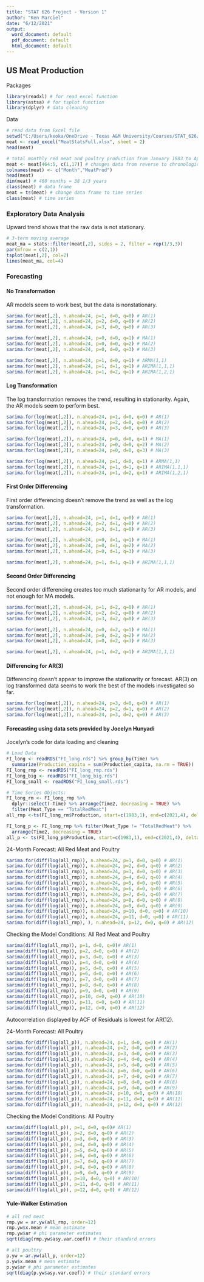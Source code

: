 ---
title: "STAT 626 Project - Version 1"
author: "Ken Marciel"
date: "6/12/2021"
output:
  word_document: default
  pdf_document: default
  html_document: default
---

## US Meat Production

Packages
```{r packages, message = F, warning = F}
library(readxl) # for read_excel function
library(astsa) # for tsplot function
library(dplyr) # data cleaning
```

Data
```{r data, message = F, warning = F}
# read data from Excel file
setwd("C:/Users/keoka/OneDrive - Texas A&M University/Courses/STAT_626/Project/Analysis/Ken/")
meat <- read_excel("MeatStatsFull.xlsx", sheet = 2)
head(meat)

# total monthly red meat and poultry production from January 1983 to April 2021
meat <- meat[464:5, c(1,17)] # changes data from reverse to chronological order
colnames(meat) <- c("Month","MeatProd")
head(meat)
dim(meat) # 460 months = 38 1/3 years
class(meat) # data frame
meat = ts(meat) # change data frame to time series
class(meat) # time series
```

### Exploratory Data Analysis

Upward trend shows that the raw data is not stationary.

```{r analysis}
# 3-term moving average
meat_ma = stats::filter(meat[,2], sides = 2, filter = rep(1/3,3))
par(mfrow = c(2,1))
tsplot(meat[,2], col=2)
lines(meat_ma, col=4)
```

### Forecasting

#### No Transformation

AR models seem to work best, but the data is nonstationary.

```{r}
sarima.for(meat[,2], n.ahead=24, p=1, d=0, q=0) # AR(1)
sarima.for(meat[,2], n.ahead=24, p=2, d=0, q=0) # AR(2)
sarima.for(meat[,2], n.ahead=24, p=3, d=0, q=0) # AR(3)

sarima.for(meat[,2], n.ahead=24, p=0, d=0, q=1) # MA(1)
sarima.for(meat[,2], n.ahead=24, p=0, d=0, q=2) # MA(2)
sarima.for(meat[,2], n.ahead=24, p=0, d=0, q=3) # MA(3)

sarima.for(meat[,2], n.ahead=24, p=1, d=0, q=1) # ARMA(1,1)
sarima.for(meat[,2], n.ahead=24, p=1, d=1, q=1) # ARIMA(1,1,1)
sarima.for(meat[,2], n.ahead=24, p=1, d=2, q=1) # ARIMA(1,2,1)
```

#### Log Transformation

The log transformation removes the trend, resulting in stationarity. Again, the AR models seem to perform best.

```{r}
sarima.for(log(meat[,2]), n.ahead=24, p=1, d=0, q=0) # AR(1)
sarima.for(log(meat[,2]), n.ahead=24, p=2, d=0, q=0) # AR(2)
sarima.for(log(meat[,2]), n.ahead=24, p=3, d=0, q=0) # AR(3)

sarima.for(log(meat[,2]), n.ahead=24, p=0, d=0, q=1) # MA(1)
sarima.for(log(meat[,2]), n.ahead=24, p=0, d=0, q=2) # MA(2)
sarima.for(log(meat[,2]), n.ahead=24, p=0, d=0, q=3) # MA(3)

sarima.for(log(meat[,2]), n.ahead=24, p=1, d=0, q=1) # ARMA(1,1)
sarima.for(log(meat[,2]), n.ahead=24, p=1, d=1, q=1) # ARIMA(1,1,1)
sarima.for(log(meat[,2]), n.ahead=24, p=1, d=2, q=1) # ARIMA(1,2,1)
```

#### First Order Differencing

First order differencing doesn't remove the trend as well as the log transformation.

```{r}
sarima.for(meat[,2], n.ahead=24, p=1, d=1, q=0) # AR(1)
sarima.for(meat[,2], n.ahead=24, p=2, d=1, q=0) # AR(2)
sarima.for(meat[,2], n.ahead=24, p=3, d=1, q=0) # AR(3)

sarima.for(meat[,2], n.ahead=24, p=0, d=1, q=1) # MA(1)
sarima.for(meat[,2], n.ahead=24, p=0, d=1, q=2) # MA(2)
sarima.for(meat[,2], n.ahead=24, p=0, d=1, q=3) # MA(3)

sarima.for(meat[,2], n.ahead=24, p=1, d=1, q=1) # ARIMA(1,1,1)
```

#### Second Order Differencing

Second order differencing creates too much stationarity for AR models, and not enough for MA models.

```{r}
sarima.for(meat[,2], n.ahead=24, p=1, d=2, q=0) # AR(1)
sarima.for(meat[,2], n.ahead=24, p=2, d=2, q=0) # AR(2)
sarima.for(meat[,2], n.ahead=24, p=3, d=2, q=0) # AR(3)

sarima.for(meat[,2], n.ahead=24, p=0, d=2, q=1) # MA(1)
sarima.for(meat[,2], n.ahead=24, p=0, d=2, q=2) # MA(2)
sarima.for(meat[,2], n.ahead=24, p=0, d=2, q=3) # MA(3)

sarima.for(meat[,2], n.ahead=24, p=1, d=2, q=1) # ARIMA(1,1,1)
```


#### Differencing for AR(3)

Differencing doesn't appear to improve the stationarity or forecast. AR(3) on log transformed data seems to work the best of the models investigated so far.

```{r}
sarima.for(log(meat[,2]), n.ahead=24, p=3, d=0, q=0) # AR(1)
sarima.for(log(meat[,2]), n.ahead=24, p=2, d=1, q=0) # AR(2)
sarima.for(log(meat[,2]), n.ahead=24, p=3, d=2, q=0) # AR(3)
```


#### Forecasting using data sets provided by Jocelyn Hunyadi

Jocelyn's code for data loading and cleaning

```{r}
# Load Data
FI_long <- readRDS("FI_long.rds") %>% group_by(Time) %>% 
  summarize(Production_capita = sum(Production_capita, na.rm = TRUE))
FI_long_rmp <- readRDS("FI_long_rmp.rds")
FI_long_big <- readRDS("FI_long_big.rds")
FI_long_small <- readRDS("FI_long_small.rds")

# Time Series Objects:
FI_long_rm <- FI_long_rmp %>% 
  dplyr::select(-Time) %>% arrange(Time2, decreasing = TRUE) %>% 
  filter(Meat_Type == "TotalRedMeat") 
all_rmp <-ts(FI_long_rm$Production, start=c(1983,1), end=c(2021,4), deltat=1/12)

FI_long_p <- FI_long_rmp %>% filter(Meat_Type != "TotalRedMeat") %>% 
  arrange(Time2, decreasing = TRUE)
all_p <- ts(FI_long_p$Production, start=c(1983,1), end=c(2021,4), deltat=1/12)
```


24-Month Forecast: All Red Meat and Poultry

```{r}
sarima.for(diff(log(all_rmp)), n.ahead=24, p=1, d=0, q=0) # AR(1)
sarima.for(diff(log(all_rmp)), n.ahead=24, p=2, d=0, q=0) # AR(2)
sarima.for(diff(log(all_rmp)), n.ahead=24, p=3, d=0, q=0) # AR(3)
sarima.for(diff(log(all_rmp)), n.ahead=24, p=4, d=0, q=0) # AR(4)
sarima.for(diff(log(all_rmp)), n.ahead=24, p=5, d=0, q=0) # AR(5)
sarima.for(diff(log(all_rmp)), n.ahead=24, p=6, d=0, q=0) # AR(6)
sarima.for(diff(log(all_rmp)), n.ahead=24, p=7, d=0, q=0) # AR(7)
sarima.for(diff(log(all_rmp)), n.ahead=24, p=8, d=0, q=0) # AR(8)
sarima.for(diff(log(all_rmp)), n.ahead=24, p=9, d=0, q=0) # AR(9)
sarima.for(diff(log(all_rmp)), n.ahead=24, p=10, d=0, q=0) # AR(10)
sarima.for(diff(log(all_rmp)), n.ahead=24, p=11, d=0, q=0) # AR(11)
sarima.for(diff(log(all_rmp), ), n.ahead=24, p=12, d=0, q=0) # AR(12)
```


Checking the Model Conditions: All Red Meat and Poultry

```{r}
sarima(diff(log(all_rmp)), p=1, d=0, q=0)# AR(1)
sarima(diff(log(all_rmp)), p=2, d=0, q=0) # AR(2)
sarima(diff(log(all_rmp)), p=3, d=0, q=0) # AR(3)
sarima(diff(log(all_rmp)), p=4, d=0, q=0) # AR(4)
sarima(diff(log(all_rmp)), p=5, d=0, q=0) # AR(5)
sarima(diff(log(all_rmp)), p=6, d=0, q=0) # AR(6)
sarima(diff(log(all_rmp)), p=7, d=0, q=0) # AR(7)
sarima(diff(log(all_rmp)), p=8, d=0, q=0) # AR(8)
sarima(diff(log(all_rmp)), p=9, d=0, q=0) # AR(9)
sarima(diff(log(all_rmp)), p=10, d=0, q=0) # AR(10)
sarima(diff(log(all_rmp)), p=11, d=0, q=0) # AR(11)
sarima(diff(log(all_rmp)), p=12, d=0, q=0) # AR(12)
```

Autocorrelation displayed by ACF of Residuals is lowest for AR(12).


24-Month Forecast: All Poultry

```{r}
sarima.for(diff(log(all_p)), n.ahead=24, p=1, d=0, q=0) # AR(1)
sarima.for(diff(log(all_p)), n.ahead=24, p=2, d=0, q=0) # AR(2)
sarima.for(diff(log(all_p)), n.ahead=24, p=3, d=0, q=0) # AR(3)
sarima.for(diff(log(all_p)), n.ahead=24, p=4, d=0, q=0) # AR(4)
sarima.for(diff(log(all_p)), n.ahead=24, p=5, d=0, q=0) # AR(5)
sarima.for(diff(log(all_p)), n.ahead=24, p=6, d=0, q=0) # AR(6)
sarima.for(diff(log(all_p)), n.ahead=24, p=7, d=0, q=0) # AR(7)
sarima.for(diff(log(all_p)), n.ahead=24, p=8, d=0, q=0) # AR(8)
sarima.for(diff(log(all_p)), n.ahead=24, p=9, d=0, q=0) # AR(9)
sarima.for(diff(log(all_p)), n.ahead=24, p=10, d=0, q=0) # AR(10)
sarima.for(diff(log(all_p)), n.ahead=24, p=11, d=0, q=0) # AR(11)
sarima.for(diff(log(all_p)), n.ahead=24, p=12, d=0, q=0) # AR(12)
```


Checking the Model Conditions: All Poultry

```{r}
sarima(diff(log(all_p)), p=1, d=0, q=0)# AR(1)
sarima(diff(log(all_p)), p=2, d=0, q=0) # AR(2)
sarima(diff(log(all_p)), p=3, d=0, q=0) # AR(3)
sarima(diff(log(all_p)), p=4, d=0, q=0) # AR(4)
sarima(diff(log(all_p)), p=5, d=0, q=0) # AR(5)
sarima(diff(log(all_p)), p=6, d=0, q=0) # AR(6)
sarima(diff(log(all_p)), p=7, d=0, q=0) # AR(7)
sarima(diff(log(all_p)), p=8, d=0, q=0) # AR(8)
sarima(diff(log(all_p)), p=9, d=0, q=0) # AR(9)
sarima(diff(log(all_p)), p=10, d=0, q=0) # AR(10)
sarima(diff(log(all_p)), p=11, d=0, q=0) # AR(11)
sarima(diff(log(all_p)), p=12, d=0, q=0) # AR(12)
```

#### Yule-Walker Estimation

```{r}
# all red meat
rmp.yw = ar.yw(all_rmp, order=12)
rmp.yw$x.mean # mean estimate
rmp.yw$ar # phi parameter estimates
sqrt(diag(rmp.yw$asy.var.coef)) # their standard errors

# all poultry
p.yw = ar.yw(all_p, order=12)
p.yw$x.mean # mean estimate
p.yw$ar # phi parameter estimates
sqrt(diag(p.yw$asy.var.coef)) # their standard errors
```

